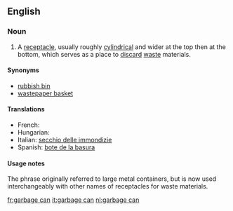 ==English==

===Noun===
{{en-noun|sg=[[garbage]] [[can]]}}

# A [[receptacle]], usually roughly [[cylindrical]] and wider at the top then at the bottom, which serves as a place to [[discard]] [[waste]] materials.

====Synonyms====
*[[rubbish bin]]
*[[wastepaper basket]]

====Translations====
* French: {{t+|fr|poubelle|m}}
* Hungarian: {{t-|hu|szemétvödör}}
* Italian: [[secchio delle immondizie]]
* Spanish: [[bote de la basura]]

====Usage notes====
The phrase originally referred to large metal containers, but is now used interchangeably with other names of receptacles for waste materials.

[[fr:garbage can]]
[[it:garbage can]]
[[nl:garbage can]]